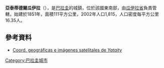 '''亞泰蒂德爾瓜伊拉'''（{{lang-es|Yataity del Guairá}}），是[[巴拉圭|巴拉圭]]的城鎮，位於該國東南部，由[[瓜伊拉省|瓜伊拉省]]負責管轄，始建於1851年，面積111平方公里，2002年人口1,815，人口密度每平方公里16.35人。

==參考資料==
* [http://www.fallingrain.com/world/PA/10/Yataity.html Coord. geográficas e imágenes satelitales de ''Yataity''] {{Wayback|url=http://www.fallingrain.com/world/PA/10/Yataity.html |date=20180929011540 }}

{{Paraguay-geo-stub}}
[[Category:巴拉圭城市|Category:巴拉圭城市]]